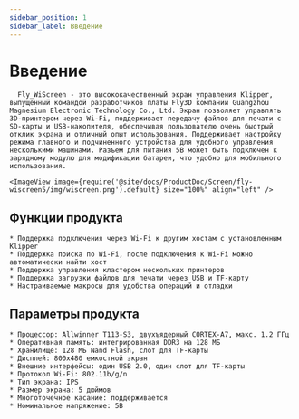 ```yaml
---
sidebar_position: 1
sidebar_label: Введение
---
```



# Введение

      Fly_WiScreen - это высококачественный экран управления Klipper, выпущенный командой разработчиков платы Fly3D компании Guangzhou Magnesium Electronic Technology Co., Ltd. Экран позволяет управлять 3D-принтером через Wi-Fi, поддерживает передачу файлов для печати с SD-карты и USB-накопителя, обеспечивая пользователю очень быстрый отклик экрана и отличный опыт использования. Поддерживает настройку режима главного и подчиненного устройства для удобного управления несколькими машинами. Разъем для питания 5В может быть подключен к зарядному модулю для модификации батареи, что удобно для мобильного использования.
        
    <ImageView image={require('@site/docs/ProductDoc/Screen/fly-wiscreen5/img/wiscreen.png').default} size="100%" align="left" />

## Функции продукта

    * Поддержка подключения через Wi-Fi к другим хостам с установленным Klipper
    * Поддержка поиска по Wi-Fi, после подключения к Wi-Fi можно автоматически найти хост
    * Поддержка управления кластером нескольких принтеров
    * Поддержка загрузки файлов для печати через USB и TF-карту
    * Настраиваемые макросы для удобства операций и отладки

## Параметры продукта

    * Процессор: Allwinner T113-S3, двухъядерный CORTEX-A7, макс. 1.2 ГГц
    * Оперативная память: интегрированная DDR3 на 128 МБ
    * Хранилище: 128 МБ Nand Flash, слот для TF-карты
    * Дисплей: 800x480 емкостной экран
    * Внешние интерфейсы: один USB 2.0, один слот для TF-карты
    * Протокол Wi-Fi: 802.11b/g/n
    * Тип экрана: IPS
    * Размер экрана: 5 дюймов
    * Многоточечное касание: поддерживается
    * Номинальное напряжение: 5В

